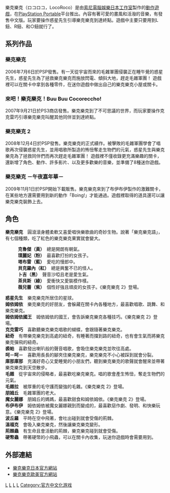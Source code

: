 樂克樂克（ロコロコ，LocoRoco）是由[[索尼電腦娛樂日本工作室|索尼電腦娛樂日本工作室]]製作的[[動作遊戲|動作遊戲]]，在[[PlayStation_Portable|PlayStation Portable]]平台推出。內容有著可愛的畫風和活潑的音樂，有發售中文版。玩家要操作惑星先生引導樂克樂克到達終點。遊戲中主要只要用到L鈕、R鈕、和○鈕就行了。

== 系列作品 ==
=== 樂克樂克 ===
2006年7月6日於PSP發售。有一天從宇宙而來的毛雜軍團侵襲正在睡午覺的惑星先生，惑星先生為了拯救樂克樂克而施放閃電、傾斜大地，趕走毛雜軍團！
遊戲裡可以在關卡中拿到各種零件，在迷你遊戲中做出自己的樂克樂克小屋或關卡。

=== 來吧！樂克樂克！Buu Buu Cocoreccho! ===
2007年9月21日於PS3商店發售。樂克樂克到了不可思議的世界，而玩家要操作克克雷巧引導樂克樂克叫醒其他同伴並到達終點。

=== 樂克樂克 2 ===
2008年12月4日於PSP發售。樂克樂克的正式續作。被擊敗的毛雜軍團學會了唱歌再次侵襲惑星先生，並用唱歌所製造的怖忸奪走生物們的元氣，惑星先生與樂克樂克為了拯救同伴們而再次趕走毛雜軍團！
遊戲裡不僅收錄更充滿樂趣的關卡，還新增了角色、動作、許多影片、以及更多歡樂的音樂，並準備了8種迷你遊戲。

=== 樂克樂克 －午夜嘉年華－ ===
2009年11月1日於PSP開始下載販售。樂克樂克來到了布伊布伊製作的激難關卡，在某些地方還需要用到新的動作「Boing!」才能通過。遊戲裡取得的道具還可以讓樂克樂克裝飾上去。

== 角色 ==
'''樂克樂克'''　圓滾滾身體柔軟又喜愛唱快樂歌曲的奇妙生物。說著「樂克樂克語」，有七個種類，吃了紅色的樂克樂克果實就會變大。
:'''克魯傑（黃）'''　總是開朗有朝氣。
:'''璞麗妃（粉）'''　最喜歡打扮的女孩子。
:'''塔布雷（藍）'''　愛吃的慢郎中。
:'''貝克羅內（紅）'''　總是興奮不已的怪人。
:'''卜吉（黑）'''　聲音沙啞且老是愛生氣。
:'''茶貝斯（綠）'''　愛衝快又愛裝模作樣。
:'''薇兒蕾（紫）'''　個性好強且頑皮的女孩子。《樂克樂克 2》登場。
'''惑星先生'''　樂克樂克所居住的星球。<br />
'''姆依姆依'''　樂克樂克的好朋友，會躲藏在關卡內各種地方，最喜歡唱歌、跳舞、和樂克樂克。<br />
'''姆依姆依國王'''　姆依姆依的國王，會告訴樂克樂克各種技巧。《樂克樂克 2》登場。<br />
'''克克雷巧'''　喜歡聽樂克樂克唱歌的蝴蝶，會跟隨著樂克樂克。<br />
'''紐奇'''　有帶樂克樂克到高處的紐奇，有睡著而擋到路的紐奇，也有會生氣而將樂克樂克彈飛的紐奇。<br />
'''裘帕'''　喜歡發出喇叭般的聲音唱歌，會吸住樂克樂克並吹往高處。<br />
'''呵－呵－'''　喜歡用長長的腳夾住樂克樂克，樂克樂克不小心被踩到就會分裂。<br />
'''庫那庫那'''　充滿好奇心又愛睡覺的小朋友們，聽到樂克樂克的歌聲就會醒來並帶著樂克樂克到天空散步。<br />
'''毛雜'''　從宇宙來的侵略者，最喜歡吃樂克樂克。唱的歌會產生怖忸，奪走生物們的元氣。<br />
'''毛雜拉'''　被厚重的毛守護而變強的毛雜。《樂克樂克 2》登場。<br />
'''朋姆丘'''　毛雜軍團的老大。<br />
'''魔女麗娜'''　朋姆丘的媽媽，最喜歡甜食和姆依姆依。《樂克樂克 2》登場。<br />
'''布伊布伊'''　姆依姆依被魔女麗娜親到而變成的，最喜歡惡作劇、發明、和快樂玩意。《樂克樂克 2》登場。<br />
'''波丘羅'''　平時在空中飛著，會吐出碰到就會受傷的荊棘。<br />
'''溫福克'''　會吸入樂克樂克，然後讓樂克樂克變形。<br />
'''荊棘蟲'''　有生命且會活動的荊棘，樂克樂克碰到就會受傷。<br />
'''硬幣蟲'''　帶著硬幣的小飛蟲，可以在關卡內收集，玩迷你遊戲時會需要用到。<br />

== 外部連結 ==
* [http://www.locoroco.jp/home/ 樂克樂克日本官方網站] {{Wayback|url=http://www.locoroco.jp/home/ |date=20110912150053 }}{{ja}}
* [http://www.locoroco.com/pc/index.php 樂克樂克歐美官方網站] {{Wayback|url=http://www.locoroco.com/pc/index.php |date=20131007074450 }}{{en}}

{{DEFAULTSORT:Locoroco}}
[[Category:電子遊戲系列|L]]
[[Category:動作遊戲|L]]
[[Category:索尼互動娛樂遊戲|L]]
[[Category:PlayStation_Portable遊戲|L]]
[[Category:官方中文化游戏|Category:官方中文化游戏]]